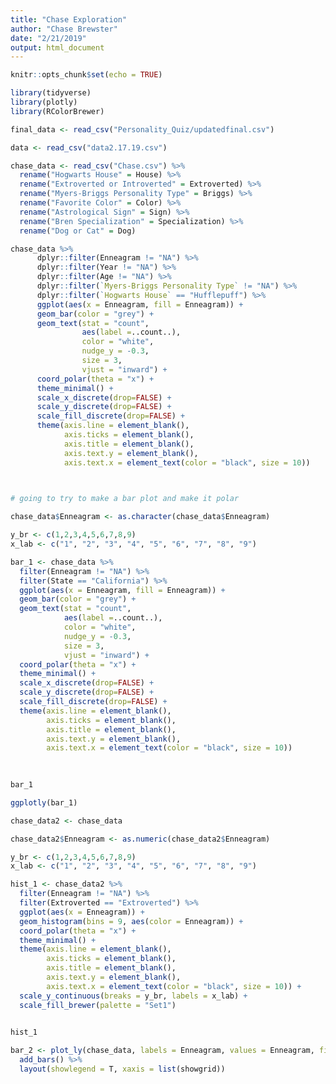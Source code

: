 ```yaml
---
title: "Chase Exploration"
author: "Chase Brewster"
date: "2/21/2019"
output: html_document
---
```


```r
knitr::opts_chunk$set(echo = TRUE)

library(tidyverse)
library(plotly)
library(RColorBrewer)

final_data <- read_csv("Personality_Quiz/updatedfinal.csv")

data <- read_csv("data2.17.19.csv")

chase_data <- read_csv("Chase.csv") %>% 
  rename("Hogwarts House" = House) %>% 
  rename("Extroverted or Introverted" = Extroverted) %>% 
  rename("Myers-Briggs Personality Type" = Briggs) %>% 
  rename("Favorite Color" = Color) %>% 
  rename("Astrological Sign" = Sign) %>% 
  rename("Bren Specialization" = Specialization) %>% 
  rename("Dog or Cat" = Dog)
```

```r

chase_data %>% 
      dplyr::filter(Enneagram != "NA") %>%
      dplyr::filter(Year != "NA") %>% 
      dplyr::filter(Age != "NA") %>% 
      dplyr::filter(`Myers-Briggs Personality Type` != "NA") %>% 
      dplyr::filter(`Hogwarts House` == "Hufflepuff") %>% 
      ggplot(aes(x = Enneagram, fill = Enneagram)) +
      geom_bar(color = "grey") +
      geom_text(stat = "count", 
                aes(label =..count..), 
                color = "white",
                nudge_y = -0.3,
                size = 3,
                vjust = "inward") +
      coord_polar(theta = "x") +
      theme_minimal() +
      scale_x_discrete(drop=FALSE) +
      scale_y_discrete(drop=FALSE) +
      scale_fill_discrete(drop=FALSE) +
      theme(axis.line = element_blank(),
            axis.ticks = element_blank(),
            axis.title = element_blank(),
            axis.text.y = element_blank(),
            axis.text.x = element_text(color = "black", size = 10))
    


# going to try to make a bar plot and make it polar

chase_data$Enneagram <- as.character(chase_data$Enneagram)

y_br <- c(1,2,3,4,5,6,7,8,9)
x_lab <- c("1", "2", "3", "4", "5", "6", "7", "8", "9")

bar_1 <- chase_data %>% 
  filter(Enneagram != "NA") %>%
  filter(State == "California") %>% 
  ggplot(aes(x = Enneagram, fill = Enneagram)) +
  geom_bar(color = "grey") +
  geom_text(stat = "count", 
            aes(label =..count..), 
            color = "white",
            nudge_y = -0.3,
            size = 3,
            vjust = "inward") +
  coord_polar(theta = "x") +
  theme_minimal() +
  scale_x_discrete(drop=FALSE) +
  scale_y_discrete(drop=FALSE) +
  scale_fill_discrete(drop=FALSE) +
  theme(axis.line = element_blank(),
        axis.ticks = element_blank(),
        axis.title = element_blank(),
        axis.text.y = element_blank(),
        axis.text.x = element_text(color = "black", size = 10))
 
        

bar_1

ggplotly(bar_1)
```

```r

chase_data2 <- chase_data

chase_data2$Enneagram <- as.numeric(chase_data2$Enneagram)

y_br <- c(1,2,3,4,5,6,7,8,9)
x_lab <- c("1", "2", "3", "4", "5", "6", "7", "8", "9")

hist_1 <- chase_data2 %>% 
  filter(Enneagram != "NA") %>% 
  filter(Extroverted == "Extroverted") %>% 
  ggplot(aes(x = Enneagram)) +
  geom_histogram(bins = 9, aes(color = Enneagram)) +
  coord_polar(theta = "x") +
  theme_minimal() +
  theme(axis.line = element_blank(),
        axis.ticks = element_blank(),
        axis.title = element_blank(),
        axis.text.y = element_blank(),
        axis.text.x = element_text(color = "black", size = 10)) +
  scale_y_continuous(breaks = y_br, labels = x_lab) +
  scale_fill_brewer(palette = "Set1")
        

hist_1

bar_2 <- plot_ly(chase_data, labels = Enneagram, values = Enneagram, fill = Enneagram) %>% 
  add_bars() %>% 
  layout(showlegend = T, xaxis = list(showgrid))
```

